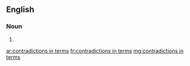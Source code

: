 ==English==

===Noun===
{{head|en|head=[[contradiction]]s in [[term]]s}}

# {{plural of|contradiction in terms}}

[[ar:contradictions in terms]]
[[fr:contradictions in terms]]
[[mg:contradictions in terms]]